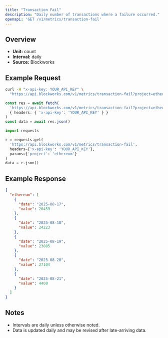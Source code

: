 ```yaml
---
title: "Transaction Fail"
description: "Daily number of transactions where a failure occurred."
openapi: 'GET /v1/metrics/transaction-fail'
---
```


## Overview

- **Unit:** count
- **Interval:** daily
- **Source:** Blockworks

## Example Request

<CodeGroup>

```bash cURL
curl -H "x-api-key: YOUR_API_KEY" \
  "https://api.blockworks.com/v1/metrics/transaction-fail?project=ethereum"
```

```typescript TypeScript
const res = await fetch(
  'https://api.blockworks.com/v1/metrics/transaction-fail?project=ethereum',
  { headers: { 'x-api-key': 'YOUR_API_KEY' } }
)
const data = await res.json()
```

```python Python
import requests

r = requests.get(
  'https://api.blockworks.com/v1/metrics/transaction-fail',
  headers={'x-api-key': 'YOUR_API_KEY'},
  params={'project': 'ethereum'}
)
data = r.json()
```

</CodeGroup>

## Example Response

```json
{
  "ethereum": [
    {
      "date": "2025-08-17",
      "value": 20459
    },
    {
      "date": "2025-08-18",
      "value": 24223
    },
    {
      "date": "2025-08-19",
      "value": 23885
    },
    {
      "date": "2025-08-20",
      "value": 27104
    },
    {
      "date": "2025-08-21",
      "value": 4400
    }
  ]
}
```

## Notes
- Intervals are daily unless otherwise noted.
- Data is updated daily and may be revised after late-arriving data.
